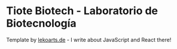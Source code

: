 # Tiote Biotech - Laboratorio de Biotecnología

Template by [lekoarts.de](https://www.lekoarts.de?utm_source=cara&utm_medium=Starter) - I write about JavaScript and React there!
